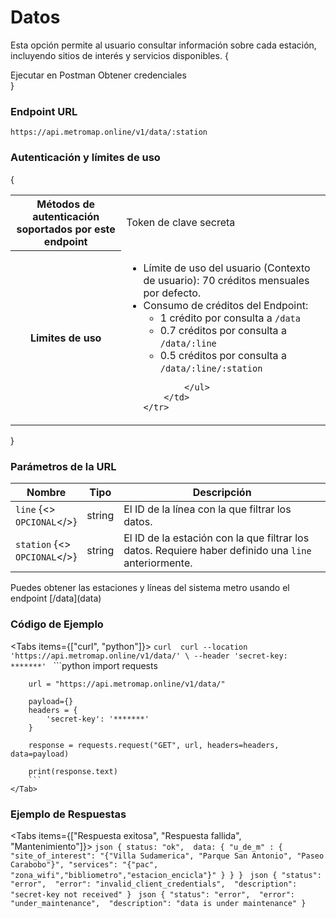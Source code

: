 
# Datos

Esta opción permite al usuario consultar información sobre cada estación, incluyendo sitios de interés y servicios disponibles.
{<div className="row">

<Link className="btn default" href="https://god.gw.postman.com/run-collection/15715400-004293d1-b81b-47f9-8a41-bdacd691c661?action=collection%2Ffork&collection-url=entityId%3D15715400-004293d1-b81b-47f9-8a41-bdacd691c661%26entityType%3Dcollection%26workspaceId%3D48faf861-de30-4c02-87b9-3867c52a87c8" target="_blank">Ejecutar en Postman</Link>
<Link className="btn default" href="credenciales">Obtener credenciales</Link>
</div>}

### Endpoint URL

`https://api.metromap.online/v1/data/:station`

### Autenticación y límites de uso

{

<table><tbody>
    <tr>
        <th>Métodos de autenticación soportados por este<br/>endpoint</th>
        <td><Link className="contrast" href="../comenzar/credenciales">Token de clave secreta</Link></td>
    </tr>
    <tr>
        <th>Limites de uso</th>
        <td>
            <ul>
            <li>Límite de uso del usuario (Contexto de usuario): 70 créditos
            mensuales por defecto. 
            </li>
            <li>Consumo de créditos del Endpoint:
            <ul>
                <li>1 crédito por consulta a <code>/data</code>
                </li>
                <li>0.7 créditos por consulta a <code>/data/:line</code>
                </li>
                <li>0.5 créditos por consulta a <code>/data/:line/:station</code>
                </li>
                </ul>
            </li>

            </ul>
        </td>
    </tr>

</tbody>
</table>

}

### Parámetros de la URL

| Nombre    | Tipo   | Descripción                                                                                               |
| --------- | ------ | --------------------------------------------------------------------------------------------------------- |
| `line` {<><br/><code className="opt docs">OPCIONAL</code></>} | string | El ID de la línea con la que filtrar los datos. |   
| `station` {<><br/><code className="opt docs">OPCIONAL</code></>} | string | El ID de la estación con la que filtrar los datos. Requiere haber definido una `line` anteriormente.|


<Callout emoji="💡" type="info">
  Puedes obtener las estaciones y líneas del sistema metro usando el endpoint [/data](data)
</Callout>

### Código de Ejemplo

<Tabs items={["curl", "python"]}>
    <Tab>
        ```curl 
        curl --location 'https://api.metromap.online/v1/data/' \
        --header 'secret-key: *******'
        ```
    </Tab>
    <Tab>
        ```python 
        import requests

        url = "https://api.metromap.online/v1/data/"

        payload={}
        headers = {
            'secret-key': '*******'
        }

        response = requests.request("GET", url, headers=headers, data=payload)

        print(response.text)
        ```
    </Tab>

</Tabs>

### Ejemplo de Respuestas

<Tabs items={["Respuesta exitosa", "Respuesta fallida", "Mantenimiento"]}>
    <Tab>
    ```json
    {
        status: "ok", 
        data: {
            "u_de_m" : {
                "site_of_interest": "{"Villa Sudamerica", "Parque San Antonio", "Paseo Carabobo"}",
                "services": "{"pac", "zona_wifi","bibliometro","estacion_encicla"}"
            }
        }
    }
    ```
    </Tab>
    <Tab>
    ```json
    {
        "status": "error", 
        "error": "invalid_client_credentials", 
        "description": "secret-key not received"
    }
    ```
    </Tab>
    <Tab>
    ```json
    {
        "status": "error", 
        "error": "under_maintenance", 
        "description": "data is under maintenance"
    }
    ```
    </Tab>
</Tabs>